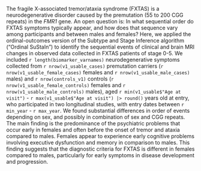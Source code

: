 The fragile X-associated tremor/ataxia syndrome (FXTAS) is a
neurodegenerative disorder caused by the
premutation (55 to 200 CGG repeats) in the *FMR1* gene.
An open question is:
In what sequential order do
FXTAS symptoms typically appear,
and how does that sequence vary
among participants and
between males and females?
Here, we applied the
ordinal-outcomes version of the
Subtype and Stage Inference algorithm ("Ordinal SuStaIn") to
identify the sequential events of
clinical and brain MRI changes
in observed data
collected in FXTAS patients of stage 0-5.
We included `r length(biomarker_varnames)` neurodegenerative symptoms 
collected from `r nrow(v1_usable_cases)` premutation carriers 
(`r nrow(v1_usable_female_cases)` females 
and `r nrow(v1_usable_male_cases)` males)
and `r nrow(controls_v1)` controls 
(`r nrow(v1_usable_female_controls)` females 
and `r nrow(v1_usable_male_controls)` males),
aged `r min(v1_usable$"Age at visit")` 
- `r max(v1_usable$"Age at visit") |> round()`
years old at entry,
who participated in two longitudinal studies,
with entry dates between `r min_year` - `r max_year`.
We found
substantial differences in order of events
depending on sex,
and possibly in combination of sex and CGG repeats.
The main finding is 
the predominance of the psychiatric problems that occur early in females 
and often before the onset of tremor and ataxia compared to males. 
Females appear to experience early cognitive problems 
involving executive dysfunction and memory 
in comparison to males. 
This finding suggests that the diagnostic criteria for FXTAS 
is different in females compared to males, 
particularly for early symptoms in disease development and progression.
